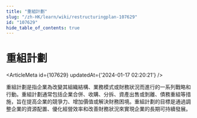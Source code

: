 ```yaml
---
title: "重組計劃"
slug: "/zh-HK/learn/wiki/restructuringplan-107629"
id: "107629"
hide_table_of_contents: true
---
```



# 重組計劃

<ArticleMeta id={107629} updatedAt={'2024-01-17 02:20:21'} />
<div className='border-solid border-b border-t-0 my-4 border-[var(--ifm-color-gray-300)]' />

重組計劃是指企業為改變其組織結構、業務模式或財務狀況而進行的一系列戰略和行動。重組計劃通常包括企業合併、收購、分拆、資產出售或剝離、債務重組等措施，旨在提高企業的競爭力、增加價值或解決財務困境。重組計劃的目標是通過調整企業的資源配置、優化經營效率和改善財務狀況來實現企業的長期可持續發展。
